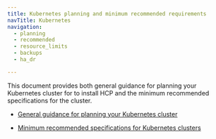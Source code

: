 ```yaml
---
title: Kubernetes planning and minimum recommended requirements
navTitle: Kubernetes
navigation:
  - planning
  - recommended
  - resource_limits
  - backups
  - ha_dr

---
```


This document provides both general guidance for planning your Kubernetes cluster for to install HCP and the minimum recommended specifications for the cluster.

-   [General guidance for planning your Kubernetes cluster](planning.mdx) 

-   [Minimum recommended specifications for Kubernetes clusters](recommended.mdx) 
